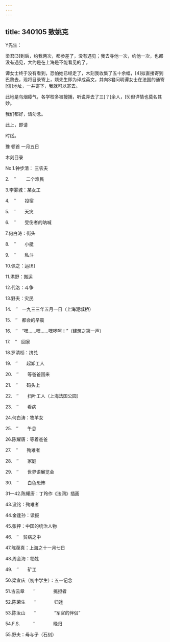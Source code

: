 ```yaml
---
---
---
```

title: 340105 致姚克
---




Y先生：

梁君[3]到后，约我两次，都参差了，没有遇见；我去寻他一次，约他一次，也都没有遇见，大约是在上海是不能看见的了。

谭女士终于没有看到，恐怕她已经走了，木刻我收集了五十余幅，[4]拟直接寄到巴黎去，现将目录寄上，烦先生即为译成英文，并向S君问明谭女士在法国的通寄[信]地址，一并寄下，我就可以寄去。

此地是乌烟瘴气，各学校多被搜捕，听说弄去了三[？]余人，[5]但详情也莫名其妙。

我们都好，请勿念。

此上，即请

时绥。

豫 顿首 一月五日

木刻目录

No.1.钟步清： 三农夫

2.　″　　 二个难民

3.李雾城：某女工

4.　″　　投宿

5.　″　　天灾

6.　″　　受伤者的呐喊

7.何白涛：街头

8.　″　　小艇

9.　″　　私斗

10.佩之：运[6]

11.洪野：搬运

12.代洛：斗争

13.野夫：灾民

14.　″　一九三三年五月一日（上海泥城桥）

15.　″　都会的早晨

16.　″　“嘿……嘿……嘿啰呵！”（建筑之第一声）

17.　″　回家

18.罗清桢：挤兑

19.　″　　起卸工人

20.　″　　等爸爸回来

21.　″　　码头上

22.　″　　扫叶工人（上海法国公园）

23.　″　　看病

24.何白涛：牧羊女

25.　″　　午息

26.陈耀唐：等着爸爸

27.　″　　殉难者

28.　″　　家庭

29.　″　　世界语展览会

30.　″　　白色恐怖

31—42.陈耀唐：丁玲作《法网》插画

43.没铭：殉难者

44.金逢孙：读报

45.张抨：中国的统治人物

46.　″　贫病之中

47.陈葆真：上海之十一月七日

48.周金海：牺牲

49.　″　　矿工

50.梁宜庆（初中学生）：五一记念

51.古云章　　″　　　　挑担者

52.陈荣生　　″　　　　归途

53.陈汝山　　″　　　　“军官的伴侣”

54.F.S.　　　″　　　　晚归

55.野夫：母与子（石刻）